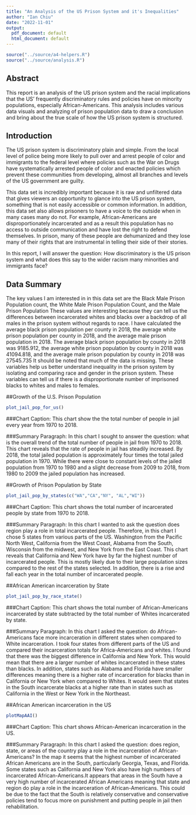 ```yaml
---
title: "An Analysis of the US Prison System and it's Inequalities"
author: "Ian Chiu"
date: "2022-11-01"
output:
  pdf_document: default
  html_document: default
---
```


```r
source("../source/a4-helpers.R")
source("../source/analysis.R")
```

## Abstract 
This report is an analysis of the US prison system and the racial implications that the US' frequently discriminatory rules and policies have on minority populations, especially African-Americans. This analysis includes various data visuals and analyzing of prison population data to draw a conclusion and bring about the true scale of how the US prison system is structured.

## Introduction 
  The US prison system is discriminatory plain and simple. From the local level of police being more likely to pull over and arrest people of color and immigrants to the federal level where policies such as the War on Drugs have systematically arrested people of color and enacted policies which prevent these communities from developing, almost all branches and levels of the US government are guilty.

  This data set is incredibly important because it is raw and unfiltered data that gives viewers an opportunity to glance into the US prison system, something that is not easily accessible or common information. In addition, this data set also allows prisoners to have a voice to the outside when in many cases many do not. For example, African-Americans are disproportionately incarcerated and as a result this population has no access to outside communication and have lost the right to defend themselves. In prison, many of these people are dehumanized and they lose many of their rights that are instrumental in telling their side of their stories.
  
  In this report, I will answer the question: How discriminatory is the US prison system and what does this say to the wider racism many minorities and immigrants face? 
  
## Data Summary 
The key values I am interested in in this data set are the Black Male Prison Population count, the White Male Prison Population Count, and the Male Prison Population These values are interesting because they can tell us the differences between incarcerated whites and blacks over a backdrop of all males in the prison system without regards to race. I have calculated the average black prison population per county in 2018, the average white prison population per county in 2018, and the average male prison population in 2018. The average black prison population by county in 2018 was 9185.912, the average white prison population by county in 2018 was 41094.818, and the average male prison population by county in 2018 was 27545.735 It should be noted that much of the data is missing. These variables help us better understand inequality in the prison system by isolating and comparing race and gender in the prison system. These variables can tell us if there is a disproportionate number of imprisoned blacks to whites and males to females.

##Growth of the U.S. Prison Population
```r
plot_jail_pop_for_us()
```

###Chart Caption:
This chart show the the total number of people in jail every year from 1970 to 2018.

###Summary Paragraph:
In this chart I sought to answer the question: what is the overall trend of the total number of people in jail from 1970 to 2018. This chart reveals that the rate of people in jail has steadily increased. By 2018, the total jailed population is approximately four times the total jailed population in 1970. While there were close to constant levels of the jailed population from 1970 to 1980 and a slight decrease from 2009 to 2018, from 1980 to 2009 the jailed population has increased.


##Growth of Prison Population by State
```r
plot_jail_pop_by_states(c("WA","CA","NY", "AL","WI"))
```

###Chart Caption:
This chart shows the total number of incarcerated people by state from 1970 to 2018.

###Summary Paragraph:
In this chart I wanted to ask the question does region play a role in total incarcerated people. Therefore, in this chart I chose 5 states from various parts of the US. Washington from the Pacific North West, California from the West Coast, Alabama from the South, Wisconsin from the midwest, and New York from the East Coast. This chart reveals that California and New York have by far the highest number of incarcerated people. This is mostly likely due to their large population sizes compared to the rest of the states selected. In addition, there is a rise and fall each year in the total number of incarcerated people.

##African American incarceration by State
```r
plot_jail_pop_by_race_state()
```


###Chart Caption:
This chart shows the total number of African-Americans incarcerated by state subtracted by the total number of Whites incarcerated by state.

###Summary Paragraph:
In this chart I asked the question: do African-Americans face more incarceration in different states when compared to White incarceration. I took four states from different parts of the US and compared their incarceration totals for Africa-Americans and whites. I found that there was the biggest difference in California and New York. This would mean that there are a larger number of whites incarcerated in these states than blacks. In addition, states such as Alabama and Florida have smaller differences meaning there is a higher rate of incarceration for blacks than in California or New York when compared to Whites. It would seem that states in the South incarcerate blacks at a higher rate than in states such as California in the West or New York in the Northeast.

##African American incarceration in the US
```r
plotMapAAI()
```

###Chart Caption:
This chart shows African-American incarceration in the US.

###Summary Paragraph:
In this chart I asked the question: does region, state, or areas of the country play a role in the incarceration of African-Americans? In the map it seems that the highest number of incarcerated African Americans are in the South, particularly Georgia, Texas, and Florida. Some states such as California and New York also have high numbers of incarcerated African-Americans.It appears that areas in the South have a very high number of incarcerated African Americans meaning that state and region do play a role in the incarceration of African-Americans. This could be due to the fact that the South is relatively conservative and conservative policies tend to focus more on punishment and putting people in jail then rehabilitation. 